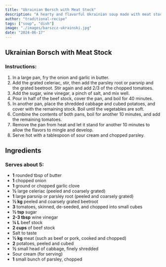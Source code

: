 ```yaml
---
title: "Ukrainian Borsch with Meat Stock"
description: "A hearty and flavorful Ukrainian soup made with meat stock, beetroots, and other vegetables, served with sour cream and parsley."
author: "traditional-recipe"
tags: ["soup", "dish"]
image: "./images/barszcz-ukrainski.jpg"
date: "2024-06-17"
---
```


## Ukrainian Borsch with Meat Stock

### Instructions:
1. In a large pan, fry the onion and garlic in butter.
2. Add the grated celeriac, stir, then add the parsley root or parsnip and the grated beetroot. Stir again and add 2/3 of the chopped tomatoes.
3. Add the sugar, wine vinegar, a pinch of salt, and mix well.
4. Pour in half of the beef stock, cover the pan, and boil for 40 minutes.
5. In another pan, place the shredded cabbage and cubed potatoes, and cover with the remaining stock. Boil until the vegetables are soft.
6. Combine the contents of both pans, boil for another 10 minutes, and add the remaining tomatoes.
7. Remove the pan from heat and let it stand for another 10 minutes to allow the flavors to mingle and develop.
8. Serve hot with a tablespoon of sour cream and chopped parsley.

## Ingredients

### Serves about 5:
- **1** rounded tbsp of butter
- **1** chopped onion
- **1** ground or chopped garlic clove
- **½** large celeriac (peeled and coarsely grated)
- **1** large parsnip or parsley root (peeled and coarsely grated)
- **½ kg** peeled and coarsely grated beetroot
- **3** tomatoes, skinned, de-seeded, and chopped into small cubes
- **½ tsp** sugar
- **2-3 tbsp** wine vinegar
- **¼ L** beef stock
- **2 cups** of beef stock
- Salt to taste
- **½ kg** meat (such as beef or pork, cooked and chopped)
- **2** potatoes, peeled and cubed
- **½** small head of cabbage, finely shredded
- Sour cream (for serving)
- **1** small bunch of parsley, chopped
